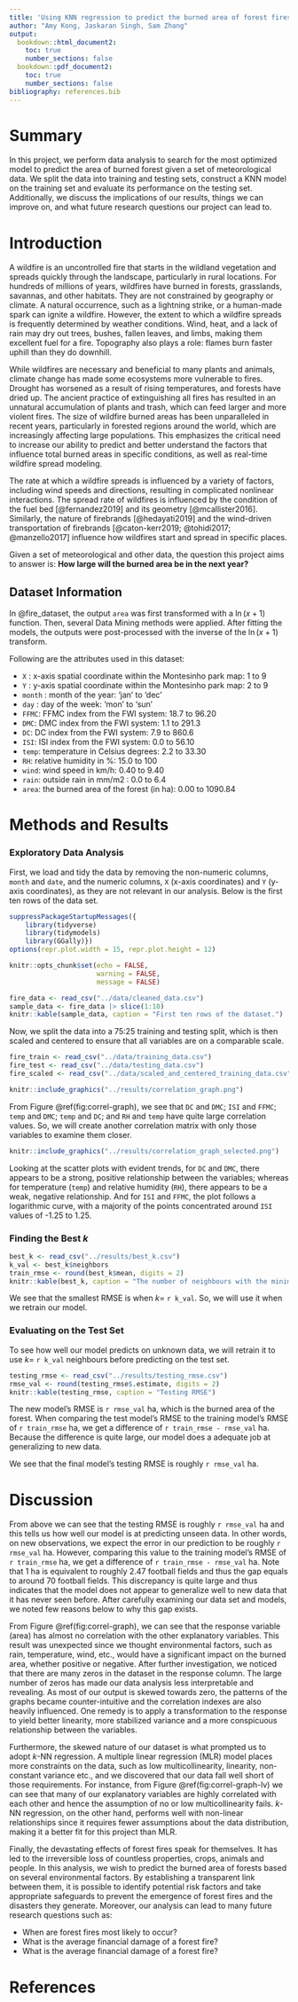 ```yaml
---
title: 'Using KNN regression to predict the burned area of forest fires'
author: "Amy Kong, Jaskaran Singh, Sam Zhang"
output:
  bookdown::html_document2:
    toc: true
    number_sections: false
  bookdown::pdf_document2:
    toc: true
    number_sections: false
bibliography: references.bib
---
```

# Summary

In this project, we perform data analysis to search for the most optimized model to predict the area of burned forest given a set of meteorological data. We split the data into training and testing sets, construct a KNN model on the training set and evaluate its performance on the testing set. Additionally, we discuss the implications of our results, things we can improve on, and what future research questions our project can lead to. 


# Introduction

A wildfire is an uncontrolled fire that starts in the wildland vegetation and spreads quickly through the landscape, particularly in rural locations. For hundreds of millions of years, wildfires have burned in forests, grasslands, savannas, and other habitats. They are not constrained by geography or climate. A natural occurrence, such as a lightning strike, or a human-made spark can ignite a wildfire. However, the extent to which a wildfire spreads is frequently determined by weather conditions. Wind, heat, and a lack of rain may dry out trees, bushes, fallen leaves, and limbs, making them excellent fuel for a fire. Topography also plays a role: flames burn faster uphill than they do downhill.

While wildfires are necessary and beneficial to many plants and animals, climate change has made some ecosystems more vulnerable to fires. Drought has worsened as a result of rising temperatures, and forests have dried up. The ancient practice of extinguishing all fires has resulted in an unnatural accumulation of plants and trash, which can feed larger and more violent fires. The size of wildfire burned areas has been unparalleled in recent years, particularly in forested regions around the world, which are increasingly affecting large populations. This emphasizes the critical need to increase our ability to predict and better understand the factors that influence total burned areas in specific conditions, as well as real-time wildfire spread modeling.

The rate at which a wildfire spreads is influenced by a variety of factors, including wind speeds and directions, resulting in complicated nonlinear interactions. The spread rate of wildfires is influenced by the condition of the fuel bed [@fernandez2019] and its geometry [@mcallister2016]. Similarly, the nature of firebrands [@hedayati2019] and the wind-driven transportation of firebrands [@caton-kerr2019; @tohidi2017; @manzello2017] influence how wildfires start and spread in specific places.

Given a set of meteorological and other data, the question this project aims to answer is: **How large will the burned area be in the next year?**

## Dataset Information

In @fire_dataset, the output `area` was first transformed with a $\ln(x+1)$ function. Then, several Data Mining methods were applied. After fitting the models, the outputs were post-processed with the inverse of the $\ln(x+1)$ transform.

Following are the attributes used in this dataset: 

*  `X` : x-axis spatial coordinate within the Montesinho park map: 1 to 9 
*  `Y` : y-axis spatial coordinate within the Montesinho park map: 2 to 9 
*  `month` : month of the year: 'jan' to 'dec' 
*  `day` : day of the week: 'mon' to 'sun' 
*  `FFMC`: FFMC index from the FWI system: 18.7 to 96.20 
*  `DMC`: DMC index from the FWI system: 1.1 to 291.3 
*  `DC`: DC index from the FWI system: 7.9 to 860.6 
*  `ISI`: ISI index from the FWI system: 0.0 to 56.10 
*  `temp`: temperature in Celsius degrees: 2.2 to 33.30 
*  `RH`: relative humidity in %: 15.0 to 100 
*  `wind`: wind speed in km/h: 0.40 to 9.40 
*  `rain`: outside rain in mm/m2 : 0.0 to 6.4 
*  `area`: the burned area of the forest (in ha): 0.00 to 1090.84

# Methods and Results

### Exploratory Data Analysis

First, we load and tidy the data by removing the non-numeric columns, `month` and `date`, and the numeric columns, `X` (x-axis coordinates) and `Y` (y-axis coordinates), as they are not relevant in our analysis. Below is the first ten rows of the data set.

```r
suppressPackageStartupMessages({
    library(tidyverse)
    library(tidymodels)
    library(GGally)})
options(repr.plot.width = 15, repr.plot.height = 12)

knitr::opts_chunk$set(echo = FALSE,
                      warning = FALSE,
                      message = FALSE)
```

```r
fire_data <- read_csv("../data/cleaned_data.csv")
sample_data <- fire_data |> slice(1:10)
knitr::kable(sample_data, caption = "First ten rows of the dataset.")
```


Now, we split the data into a 75:25 training and testing split, which is then scaled and centered to ensure that all variables are on a comparable scale.

```r
fire_train <- read_csv("../data/training_data.csv")
fire_test <- read_csv("../data/testing_data.csv")
fire_scaled <- read_csv("../data/scaled_and_centered_training_data.csv")
```

```r
knitr::include_graphics("../results/correlation_graph.png")
```

From Figure \@ref(fig:correl-graph), we see that `DC` and `DMC`; `ISI` and `FFMC`; `temp` and `DMC`; `temp` and `DC`; and `RH` and `temp` have quite large correlation values. So, we will create another correlation matrix with only those variables to examine them closer.

```r
knitr::include_graphics("../results/correlation_graph_selected.png")
```

Looking at the scatter plots with evident trends, for `DC` and `DMC`, there appears to be a strong, positive relationship between the variables; whereas for temperature (`temp`) and relative humidity (`RH`), there appears to be a weak, negative relationship. And for `ISI` and `FFMC`, the plot follows a logarithmic curve, with a majority of the points concentrated around `ISI` values of -1.25 to 1.25.

### Finding the Best $k$

```r
best_k <- read_csv("../results/best_k.csv")
k_val <- best_k$neighbors
train_rmse <- round(best_k$mean, digits = 2)
knitr::kable(best_k, caption = "The number of neighbours with the minimum RMSE")
```

We see that the smallest RMSE is when $k=$ `r k_val`. So, we will use it when we retrain our model.

### Evaluating on the Test Set

To see how well our model predicts on unknown data, we will retrain it to use  $k=$ `r k_val` neighbours before predicting on the test set.

```r
testing_rmse <- read_csv("../results/testing_rmse.csv")
rmse_val <- round(testing_rmse$.estimate, digits = 2)
knitr::kable(testing_rmse, caption = "Testing RMSE")
```

The new model's RMSE is `r rmse_val` ha, which is the burned area of the forest. When comparing the test model's RMSE to the training model's RMSE of `r train_rmse` ha, we get a difference of `r train_rmse - rmse_val` ha. Because the difference is quite large, our model does a adequate job at generalizing to new data.

We see that the final model's testing RMSE is roughly `r rmse_val` ha.

# Discussion

From above we can see that the testing RMSE is roughly `r rmse_val` ha and this tells us how well our model is at predicting unseen data. In other words, on new observations, we expect the error in our prediction to be roughly `r rmse_val` ha. However, comparing this value to the training model's RMSE of `r train_rmse` ha, we get a difference of `r train_rmse - rmse_val` ha. Note that 1 ha is equivalent to roughly 2.47 football fields and thus the gap equals to around 70 football fields. This discrepancy is quite large and thus indicates that the model does not appear to generalize well to new data that it has never seen before. After carefully examining our data set and models, we noted few reasons below to why this gap exists.

From Figure \@ref(fig:correl-graph), we can see that the response variable (area) has almost no correlation with the other explanatory variables. This result was unexpected since we thought environmental factors, such as rain, temperature, wind, etc., would have a significant impact on the burned area, whether positive or negative. After further investigation, we noticed that there are many zeros in the dataset in the response column. The large number of zeros has made our data analysis less interpretable and revealing. As most of our output is skewed towards zero, the patterns of the graphs became counter-intuitive and the correlation indexes are also heavily influenced. One remedy is to apply a transformation to the response to yield better linearity, more stabilized variance and a more conspicuous relationship between the variables.

Furthermore, the skewed nature of our dataset is what prompted us to adopt $k$-NN regression. A multiple linear regression (MLR) model places more constraints on the data, such as low multicollinearity, linearity, non-constant variance etc., and we discovered that our data fall well short of those requirements. For instance, from Figure \@ref(fig:correl-graph-lv) we can see that many of our explanatory variables are highly correlated with each other and hence the assumption of no or low multicollinearity fails. $k$-NN regression, on the other hand, performs well with non-linear relationships since it requires fewer assumptions about the data distribution, making it a better fit for this project than MLR.

Finally, the devastating effects of forest fires speak for themselves. It has led to the irreversible loss of countless properties, crops, animals and people. In this analysis, we wish to predict the burned area of forests based on several environmental factors. By establishing a transparent link between them, it is possible to identify potential risk factors and take appropriate safeguards to prevent the emergence of forest fires and the disasters they generate. Moreover, our analysis can lead to many future research questions such as:

-   When are forest fires most likely to occur?
-   What is the average financial damage of a forest fire?
-   What is the average financial damage of a forest fire?

# References
